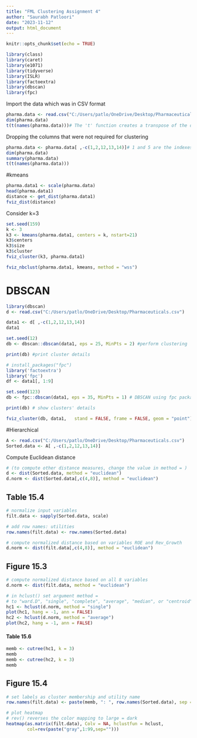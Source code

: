---
title: "FML Clustering Assignment 4"
author: "Saurabh Patloori"
date: "2023-11-12"
output: html_document
---

```{r setup, include=FALSE}
knitr::opts_chunk$set(echo = TRUE)
```

```{r}
library(class)
library(caret)
library(e1071)
library(tidyverse)
library(ISLR)
library(factoextra)
library(dbscan)
library(fpc)
```
Import the data which was in CSV format
```{r}
pharma.data <- read.csv("C:/Users/patlo/OneDrive/Desktop/Pharmaceuticals.csv")
dim(pharma.data)
t(t(names(pharma.data)))# The 't' function creates a transpose of the dataframe
```
Dropping the columns that were not required for clustering
```{r}
pharma.data <- pharma.data[ ,-c(1,2,12,13,14)]# 1 and 5 are the indexes for columns ID and ZIP
dim(pharma.data)
summary(pharma.data)
t(t(names(pharma.data)))
```
#kmeans
```{r}
pharma.data1 <- scale(pharma.data)
head(pharma.data1)
distance <- get_dist(pharma.data1)
fviz_dist(distance)
```
Consider k=3
```{r}
set.seed(159)
k <- 3
k3 <- kmeans(pharma.data1, centers = k, nstart=21)
k3$centers
k3$size
k3$cluster
fviz_cluster(k3, pharma.data1)
```
```{r}
fviz_nbclust(pharma.data1, kmeans, method = "wss")
```

# DBSCAN

```{r}
library(dbscan)
d <- read.csv("C:/Users/patlo/OneDrive/Desktop/Pharmaceuticals.csv")
```

```{r}
data1 <- d[ ,-c(1,2,12,13,14)]
data1
```




```{r}
set.seed(12)
db <- dbscan::dbscan(data1, eps = 25, MinPts = 2) #perform clustering

print(db) #print cluster details

```
```{r}
# install_packages("fpc")
library('factoextra')
library('fpc')
df <- data1[, 1:9]

set.seed(123)
db <- fpc::dbscan(data1, eps = 35, MinPts = 1) # DBSCAN using fpc package

print(db) # show clusters' details

```


```{r}
fviz_cluster(db, data1,   stand = FALSE, frame = FALSE, geom = "point") # Alternative way to depict plot

```


#Hierarchical
```{r}
A <- read.csv("C:/Users/patlo/OneDrive/Desktop/Pharmaceuticals.csv")
Sorted.data <- A[ ,-c(1,2,12,13,14)]
```


Compute Euclidean distance
```{r}
# (to compute other distance measures, change the value in method = )
d <- dist(Sorted.data, method = "euclidean")
d.norm <- dist(Sorted.data[,c(4,8)], method = "euclidean")
```

## Table 15.4

```{r}
# normalize input variables
filt.data <- sapply(Sorted.data, scale)

# add row names: utilities
row.names(filt.data) <- row.names(Sorted.data) 

# compute normalized distance based on variables ROE and Rev_Growth
d.norm <- dist(filt.data[,c(4,8)], method = "euclidean")

```

## Figure 15.3
```{r}
# compute normalized distance based on all 8 variables
d.norm <- dist(filt.data, method = "euclidean")

# in hclust() set argument method =  
# to "ward.D", "single", "complete", "average", "median", or "centroid"
hc1 <- hclust(d.norm, method = "single")
plot(hc1, hang = -1, ann = FALSE)
hc2 <- hclust(d.norm, method = "average")
plot(hc2, hang = -1, ann = FALSE)

```


#### Table 15.6

```{r}
memb <- cutree(hc1, k = 3)
memb
memb <- cutree(hc2, k = 3)
memb

```



## Figure 15.4

```{r}
# set labels as cluster membership and utility name
row.names(filt.data) <- paste(memb, ": ", row.names(Sorted.data), sep = "")

# plot heatmap 
# rev() reverses the color mapping to large = dark
heatmap(as.matrix(filt.data), Colv = NA, hclustfun = hclust, 
        col=rev(paste("gray",1:99,sep="")))

```






